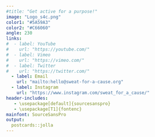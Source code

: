 ```yaml
---
#title: "Get active for a purpose!"
image: "Logo_s4c.png"
color1: "#5A59A3"
color2: "#C66060"
angle: 230
links:
#  - label: YouTube
#    url: "https://youtube.com/"
#  - label: Vimeo
#    url: "https://vimeo.com/"
#  - label: Twitter
#    url: "https://twitter.com/"
  - label: Email
    url: "mailto:hello@sweat-for-a-cause.org"
  - label: Instagram
    url: "https://www.instagram.com/sweat_for_a_cause/"
header-includes:
   - \usepackage[default]{sourcesanspro}
   - \usepackage[T1]{fontenc}
mainfont: SourceSansPro
output:
  postcards::jolla
---
```

 


